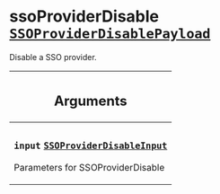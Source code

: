 <!--
  _____   ____    _   _  ____ _______   ______ _____ _____ _______
  |  __  / __   |  | |/ __ __   __| |  ____|  __ _   _|__   __|
  | |  | | |  | | |  | | |  | | | |    | |__  | |  | || |    | |
  | |  | | |  | | | . ` | |  | | | |    |  __| | |  | || |    | |
  | |__| | |__| | | |  | |__| | | |    | |____| |__| || |_   | |
  |_____/ ____/  |_| _|____/  |_|    |______|_____/_____|  |_|
  This file is auto-generated by script/generate_graphql_api_content.sh,
  please build the schema.json by running `rails api:graph:export`
  with https://github.com/buildkite/buildkite/,
  replace the content in data/graphql_data_schema.json
  and run the generation script `./scripts/generate-graphql-api-content.sh`.
-->
<!-- vale off -->

<h1 class="has-pills" data-algolia-exclude>
  ssoProviderDisable
  <a href="/docs/apis/graphql/schemas/object/ssoproviderdisablepayload" class="pill pill--object pill--normal-case pill--large" title="Go to OBJECT SSOProviderDisablePayload"><code>SSOProviderDisablePayload</code></a>

</h1>
<!-- vale on -->

<p>Disable a SSO provider.</p>

<table class="responsive-table responsive-table--single-column-rows">
  <thead>
    <th>
      <h2 data-algolia-exclude>Arguments</h2>
    </th>
  </thead>
  <tbody>
    <tr>
      <td>
        <h3 class="is-small has-pills">
          <code>input</code>
          <a
            href="/docs/apis/graphql/schemas/input_object/ssoproviderdisableinput"
            class="pill pill--input_object pill--normal-case pill--medium"
            title="Go to INPUT_OBJECT SSOProviderDisableInput"
          >
            <code>SSOProviderDisableInput</code>
          </a>
        </h3>
        <p>Parameters for SSOProviderDisable</p>
      </td>
    </tr>
  </tbody>
</table>
